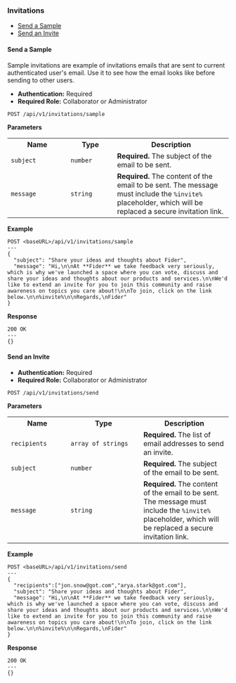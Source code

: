 <h3 id="invitations">Invitations</h3>

<ul>
  <li>
    <a href="#send-sample">Send a Sample</a>
  </li>
  <li>
    <a href="#send-invite">Send an Invite</a>
  </li>
</ul>

<h4 id="send-sample">Send a Sample</h4>

Sample invitations are example of invitations emails that are sent to current authenticated user's email. Use it to see how the email looks like before sending to other users.

- <strong>Authentication:</strong> Required
- <strong>Required Role:</strong> Collaborator or Administrator

```
POST /api/v1/invitations/sample
```

<strong>Parameters</strong>

<table>
  <tr>
    <th width="120">Name</th>
    <th width="90">Type</th>
    <th>Description</th>
  </tr>
  <tr>
    <td>
      <code>subject</code>
    </td>
    <td>
      <code>number</code>
    </td>
    <td>
      <strong>Required.</strong> The subject of the email to be sent.
    </td>
  </tr>
  <tr>
    <td>
      <code>message</code>
    </td>
    <td>
      <code>string</code>
    </td>
    <td>
      <strong>Required.</strong> The content of the email to be sent. The message must include the <code>%invite%</code> placeholder, which will be replaced a
      secure invitation link.
    </td>
  </tr>
</table>

<strong>Example</strong>

```
POST <baseURL>/api/v1/invitations/sample
---
{
  "subject": "Share your ideas and thoughts about Fider",
  "message": "Hi,\n\nAt **Fider** we take feedback very seriously, which is why we've launched a space where you can vote, discuss and share your ideas and thoughts about our products and services.\n\nWe'd like to extend an invite for you to join this community and raise awareness on topics you care about!\n\nTo join, click on the link below.\n\n%invite%\n\nRegards,\nFider"
}
```

<strong>Response</strong>

```
200 OK
---
{}
```

<h4 id="send-invite">Send an Invite</h4>

- <strong>Authentication:</strong> Required
- <strong>Required Role:</strong> Collaborator or Administrator

```
POST /api/v1/invitations/send
```

<strong>Parameters</strong>

<table>
  <tr>
    <th width="120">Name</th>
    <th width="150">Type</th>
    <th>Description</th>
  </tr>
  <tr>
    <td>
      <code>recipients</code>
    </td>
    <td>
      <code>array of strings</code>
    </td>
    <td>
      <strong>Required.</strong> The list of email addresses to send an invite.
    </td>
  </tr>
  <tr>
    <td>
      <code>subject</code>
    </td>
    <td>
      <code>number</code>
    </td>
    <td>
      <strong>Required.</strong> The subject of the email to be sent.
    </td>
  </tr>
  <tr>
    <td>
      <code>message</code>
    </td>
    <td>
      <code>string</code>
    </td>
    <td>
      <strong>Required.</strong> The content of the email to be sent. The message must include the <code>%invite%</code> placeholder, which will be replaced a
      secure invitation link.
    </td>
  </tr>
</table>

<strong>Example</strong>

```
POST <baseURL>/api/v1/invitations/send
---
{
  "recipients":["jon.snow@got.com","arya.stark@got.com"],
  "subject": "Share your ideas and thoughts about Fider",
  "message": "Hi,\n\nAt **Fider** we take feedback very seriously, which is why we've launched a space where you can vote, discuss and share your ideas and thoughts about our products and services.\n\nWe'd like to extend an invite for you to join this community and raise awareness on topics you care about!\n\nTo join, click on the link below.\n\n%invite%\n\nRegards,\nFider"
}
```

<strong>Response</strong>

```
200 OK
---
{}
```
